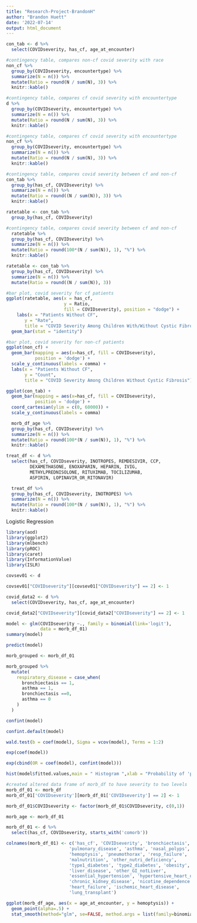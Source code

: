 ```yaml
---
title: "Research-Project-BrandonH"
author: "Brandon Huett"
date: '2022-07-14'
output: html_document
---
```


```r
con_tab <- d %>% 
  select(COVIDseverity, has_cf, age_at_encounter)
```

```r
#contingency table, compares non-cf covid severity with race
non_cf %>% 
  group_by(COVIDseverity, encountertype) %>% 
  summarize(N = n()) %>% 
  mutate(Ratio = round(N / sum(N), 3)) %>% 
  knitr::kable()
```

```r
#contingency table, compares cf covid severity with encountertype
d %>% 
  group_by(COVIDseverity, encountertype) %>% 
  summarize(N = n()) %>% 
  mutate(Ratio = round(N / sum(N), 3)) %>% 
  knitr::kable()
```

```r
#contingency table, compares cf covid severity with encountertype
non_cf %>% 
  group_by(COVIDseverity, encountertype) %>% 
  summarize(N = n()) %>% 
  mutate(Ratio = round(N / sum(N), 3)) %>% 
  knitr::kable()
```

```r
#contingency table, compares covid severity between cf and non-cf
con_tab %>% 
  group_by(has_cf, COVIDseverity) %>% 
  summarize(N = n()) %>% 
  mutate(Ratio = round((N / sum(N)), 3)) %>% 
  knitr::kable()
```

```r
ratetable <- con_tab %>% 
  group_by(has_cf, COVIDseverity)
```


```r
#contingency table, compares covid severity between cf and non-cf
  ratetable %>% 
  group_by(has_cf, COVIDseverity) %>% 
  summarize(N = n()) %>% 
  mutate(Ratio = round(100*(N / sum(N)), 1), "%") %>% 
  knitr::kable()
```

```r
ratetable <- con_tab %>% 
  group_by(has_cf, COVIDseverity) %>% 
  summarize(N = n()) %>% 
  mutate(Ratio = round((N / sum(N)), 3))
```

```r
#bar plot, covid severity for cf patients
ggplot(ratetable, aes(x = has_cf,
                      y = Ratio,
                      fill = COVIDseverity), position = "dodge") +
    labs(x = "Patients Without CF", 
       y = "Rate", 
       title = "COVID Severity Among Children With/Without Cystic Fibrosis") +
  geom_bar(stat = "identity")
```

```r
#bar plot, covid severity for non-cf patients
ggplot(non_cf) +
  geom_bar(mapping = aes(x=has_cf, fill = COVIDseverity), 
           position = 'dodge') +
  scale_y_continuous(labels = comma) +
  labs(x = "Patients Without CF", 
       y = "Count", 
       title = "COVID Severity Among Children Without Cystic Fibrosis")
```

```r
ggplot(con_tab) +
  geom_bar(mapping = aes(x=has_cf, fill = COVIDseverity), 
           position = 'dodge') +
  coord_cartesian(ylim = c(0, 60000)) +
  scale_y_continuous(labels = comma)
```

```r
  morb_df_age %>% 
  group_by(has_cf, COVIDseverity) %>% 
  summarize(N = n()) %>% 
  mutate(Ratio = round(100*(N / sum(N)), 1), "%") %>% 
  knitr::kable()
```

```r
treat_df <- d %>% 
  select(has_cf, COVIDseverity, INOTROPES, REMDESIVIR, CCP,
         DEXAMETHASONE, ENOXAPARIN, HEPARIN, IVIG,
         METHYLPREDNISOLONE, RITUXIMAB, TOCILIZUMAB,
         ASPIRIN, LOPINAVIR_OR_RITONAVIR)
```

```r
  treat_df %>% 
  group_by(has_cf, COVIDseverity, INOTROPES) %>% 
  summarize(N = n()) %>% 
  mutate(Ratio = round(100*(N / sum(N)), 1), "%") %>% 
  knitr::kable()
```


Logistic Regression

```r
library(aod)
library(ggplot2)
library(mlbench)
library(pROC)
library(caret)
library(InformationValue)
library(ISLR)
```

```r
covsev01 <- d
```

```r
covsev01["COVIDseverity"][covsev01["COVIDseverity"] == 2] <- 1
```

```r
covid_data2 <- d %>% 
  select(COVIDseverity, has_cf, age_at_encounter)
```

```r
covid_data2["COVIDseverity"][covid_data2["COVIDseverity"] == 2] <- 1
```

```r
model <- glm(COVIDseverity ~., family = binomial(link='logit'),
             data = morb_df_01)
summary(model)
```

```r
predict(model)
```

```r
morb_grouped <- morb_df_01
```

```r
morb_grouped %>% 
  mutate(
    respiratory_disease = case_when(
      bronchiectasis == 1,
      asthma == 1,
      bronchiectasis ==0,
      asthma == 0
    )
  )
```


```r
confint(model)
```

```r
confint.default(model)
```

```r
wald.test(b = coef(model), Sigma = vcov(model), Terms = 1:2)
```

```r
exp(coef(model))
```

```r
exp(cbind(OR = coef(model), confint(model)))
```

```r
hist(model$fitted.values,main = " Histogram ",xlab = "Probability of 'pos' diabetes", col = 'light green')
```

```r
#created altered data frame of morb_df to have severity to two levels
morb_df_01 <- morb_df
morb_df_01['COVIDseverity'][morb_df_01['COVIDseverity'] == 2] <- 1

morb_df_01$COVIDseverity <- factor(morb_df_01$COVIDseverity, c(0,1))
```

```r
morb_age <- morb_df_01
```

```r
morb_df_01 <- d %>%
  select(has_cf, COVIDseverity, starts_with('comorb'))

colnames(morb_df_01) <- c('has_cf', 'COVIDseverity', 'bronchiectasis',
                        'pulmonary_disease', 'asthma', 'nasal_polyps',
                        'hemoptysis', 'pneumothorax', 'resp_failure', 
                        'malnutrition', 'other_nutri_deficiency', 
                        'type1_diabetes', 'type2_diabetes', 'obesity', 
                        'liver_disease', 'other_GI_notLiver', 
                        'essential_hypertension', 'hypertensive_heart_disease',
                        'chronic_kidney_disease', 'nicotine_dependence', 
                        'heart_failure', 'ischemic_heart_disease', 
                        'lung_transplant')

```

```r
ggplot(morb_df_age, aes(x = age_at_encounter, y = hemoptysis)) + 
  geom_point(alpha=.5) +
  stat_smooth(method="glm", se=FALSE, method.args = list(family=binomial))
```



